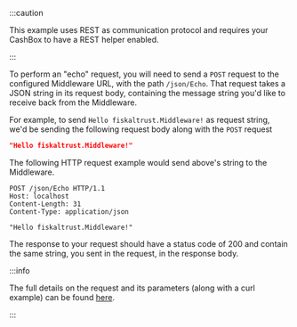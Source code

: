 :::caution

This example uses REST as communication protocol and requires your CashBox to have a REST helper enabled.

:::

To perform an "echo" request, you will need to send a `POST` request to the configured Middleware URL, with the path `/json/Echo`. That request takes a JSON string in its request body, containing the message string you'd like to receive back from the Middleware.

For example, to send `Hello fiskaltrust.Middleware!` as request string, we'd be sending the following request body along with the `POST` request

```json
"Hello fiskaltrust.Middleware!"
```

The following HTTP request example would send above's string to the Middleware.

```http
POST /json/Echo HTTP/1.1
Host: localhost
Content-Length: 31
Content-Type: application/json

"Hello fiskaltrust.Middleware!"
```

The response to your request should have a status code of 200 and contain the same string, you sent in the request, in the response body.

:::info

The full details on the request and its parameters (along with a curl example) can be found [here](https://middleware-samples.docs.fiskaltrust.cloud/#4a36918f-8950-4893-81c9-1778071d4f98).

:::